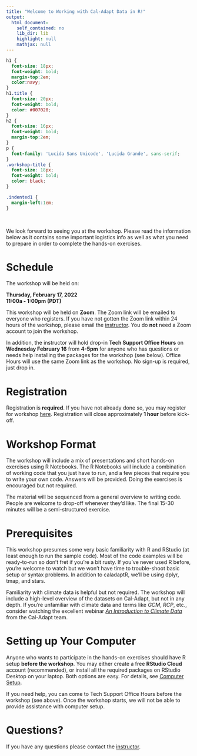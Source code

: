 ```yaml
---
title: "Welcome to Working with Cal-Adapt Data in R!"
output: 
  html_document: 
    self_contained: no
    lib_dir: lib
    highlight: null
    mathjax: null
---
```


```css
h1 {
  font-size: 18px;
  font-weight: bold;
  margin-top:2em;
  color:navy;
}
h1.title {
  font-size: 20px;
  font-weight: bold;
  color: #007020;
}
h2 {
  font-size: 16px;
  font-weight: bold;
  margin-top:2em;
}
p {
  font-family: 'Lucida Sans Unicode', 'Lucida Grande', sans-serif;
}
.workshop-title {
  font-size: 18px;
  font-weight: bold;
  color: black;
}

.indented1 {
  margin-left:1em;
}
```

\

We look forward to seeing you at the workshop. Please read the information below as it contains some important logistics info as well as what you need to prepare in order to complete the hands-on exercises.

# Schedule

The workshop will be held on:

<div class="indented1" style="font-weight:bold;">
Thursday, February 17, 2022<br/>
11:00a - 1:00pm (PDT)
</div>

This workshop will be held on **Zoom**. The Zoom link will be emailed to everyone who registers. If you have not gotten the Zoom link within 24 hours of the workshop, please email the [instructor](mailto:andlyons@ucanr.edu?subject=caladaptR Workshop). You do **not** need a Zoom account to join the workshop.

In addition, the instructor will hold drop-in **Tech Support Office Hours** on **Wednesday February 16** from **4-5pm** for anyone who has questions or needs help installing the packages for the workshop (see below). Office Hours will use the same Zoom link as the workshop. No sign-up is required, just drop in. 

# Registration

Registration is **required**. If you have not already done so, you may register for workshop [here](https://forms.gle/WjprKGkj9bT2CBr58){target="_blank" rel="noopener"}. Registration will close approximately **1 hour** before kick-off.

# Workshop Format

The workshop will include a mix of presentations and short hands-on exercises using R Notebooks. The R Notebooks will include a combination of working code that you just have to run, and a few pieces that require you to write your own code. Answers will be provided. Doing the exercises is encouraged but not required. 

The material will be sequenced from a general overview to writing code. People are welcome to drop-off whenever they'd like. The final 15-30 minutes will be a semi-structured exercise. 

# Prerequisites

This workshop presumes some very basic familiarity with R and RStudio (at least enough to run the sample code). Most of the code examples will be ready-to-run so don't fret if you're a bit rusty. If you've never used R before, you're welcome to watch but we won't have time to trouble-shoot basic setup or syntax problems. In addition to caladaptR, we'll be using dplyr, tmap, and stars.

Familiarity with climate data is helpful but not required. The workshop will include a high-level overview of the datasets on Cal-Adapt, but not in any depth. If you're unfamiliar with climate data and terms like *GCM*, *RCP*, etc., consider watching the excellent webinar [*An Introduction to Climate Data*](https://youtu.be/DGBzmyejws0){target="_blank" rel="noopener"} from the Cal-Adapt team.

# Setting up Your Computer

Anyone who wants to participate in the hands-on exercises should have R setup **before the workshop**. You may either create a free **RStudio Cloud** account (recommended), or install all the required packages on RStudio Desktop on your laptop. Both options are easy. For details, see [Computer Setup](setup.html).

If you need help, you can come to Tech Support Office Hours before the workshop (see above). Once the workshop starts, we will not be able to provide assistance with computer setup.

# Questions?

If you have any questions please contact the [instructor](mailto:andlyons@ucanr.edu).

\

\



